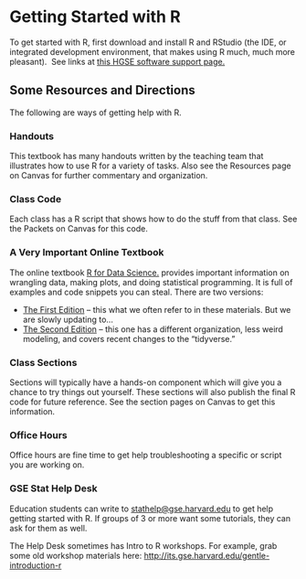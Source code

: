 # Getting Started with R 

To get started with R, first download and install R and RStudio (the IDE, or integrated development environment, that makes using R much, much more pleasant).  See links at [this HGSE software support page.](https://its.gse.harvard.edu/research-software-support)

## Some Resources and Directions

The following are ways of getting help with R.

### Handouts {.unnumbered}

This textbook has many handouts written by the teaching team that illustrates how to use R for a variety of tasks. Also see the Resources page on Canvas for further commentary and organization.

### Class Code {.unnumbered}

Each class has a R script that shows how to do the stuff from that class. See the Packets on Canvas for this code.

### A Very Important Online Textbook {.unnumbered}

The online textbook [R for Data Science.](http://r4ds.had.co.nz/) provides important information on wrangling data, making plots, and doing statistical programming. It is full of examples and code snippets you can steal. There are two versions:

-   [The First Edition](https://r4ds.had.co.nz/) -- this what we often refer to in these materials. But we are slowly updating to...
-   [The Second Edition](https://r4ds.hadley.nz/) -- this one has a different organization, less weird modeling, and covers recent changes to the "tidyverse."

### Class Sections {.unnumbered}

Sections will typically have a hands-on component which will give you a chance to try things out yourself. These sections will also publish the final R code for future reference. See the section pages on Canvas to get this information.

### Office Hours {.unnumbered}

Office hours are fine time to get help troubleshooting a specific or script you are working on.

### GSE Stat Help Desk {.unnumbered}

Education students can write to [stathelp\@gse.harvard.edu](mailto:stathelp@gse.harvard.edu) to get help getting started with R. If groups of 3 or more want some tutorials, they can ask for them as well.

The Help Desk sometimes has Intro to R workshops. For example, grab some old workshop materials here: <http://its.gse.harvard.edu/gentle-introduction-r>
